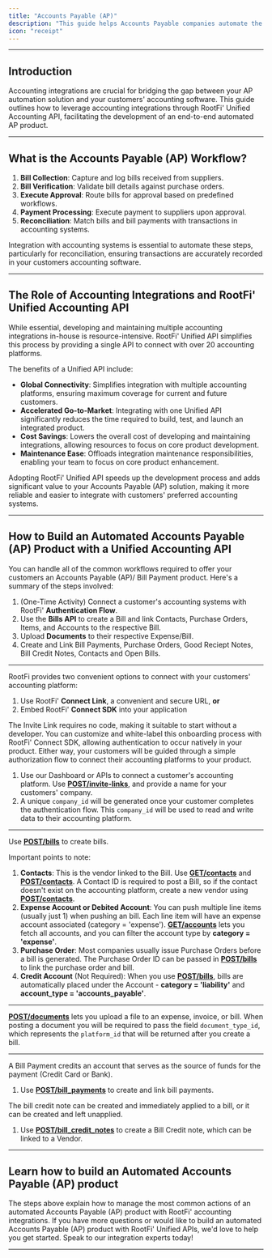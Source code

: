 ```yaml
---
title: "Accounts Payable (AP)"
description: "This guide helps Accounts Payable companies automate the collection and reconciliation of bills, bill payments, credit notes, and purchase orders with their customers' respective accounting systems."
icon: "receipt"
---
```


---

## Introduction

Accounting integrations are crucial for bridging the gap between your AP automation solution and your customers' accounting software. This guide outlines how to leverage accounting integrations through RootFi' Unified Accounting API, facilitating the development of an end-to-end automated AP product.

---

## What is the Accounts Payable (AP) Workflow?


1. **Bill Collection**: Capture and log bills received from suppliers.
2. **Bill Verification**: Validate bill details against purchase orders.
3. **Execute Approval**: Route bills for approval based on predefined workflows.
4. **Payment Processing**: Execute payment to suppliers upon approval.
5. **Reconciliation**: Match bills and bill payments with transactions in accounting systems.

Integration with accounting systems is essential to automate these steps, particularly for reconciliation, ensuring transactions are accurately recorded in your customers accounting software.

---

## The Role of Accounting Integrations and RootFi' Unified Accounting API

While essential, developing and maintaining multiple accounting integrations in-house is resource-intensive. RootFi' Unified API simplifies this process by providing a single API to connect with over 20 accounting platforms.

The benefits of a Unified API include:

- **Global Connectivity**: Simplifies integration with multiple accounting platforms, ensuring maximum coverage for current and future customers.
- **Accelerated Go-to-Market**: Integrating with one Unified API significantly reduces the time required to build, test, and launch an integrated product.
- **Cost Savings**: Lowers the overall cost of developing and maintaining integrations, allowing resources to focus on core product development.
- **Maintenance Ease**: Offloads integration maintenance responsibilities, enabling your team to focus on core product enhancement.

Adopting RootFi' Unified API speeds up the development process and adds significant value to your Accounts Payable (AP) solution, making it more reliable and easier to integrate with customers' preferred accounting systems.

---

## How to Build an Automated Accounts Payable (AP) Product with a Unified Accounting API

You can handle all of the common workflows required to offer your customers an Accounts Payable (AP)/ Bill Payment product. Here's a summary of the steps involved:

1. (One-Time Activity) Connect a customer's accounting systems with RootFi' **Authentication Flow**.
2. Use the **Bills API** to create a Bill and link Contacts, Purchase Orders, Items, and Accounts to the respective Bill.
3. Upload **Documents** to their respective Expense/Bill.
4. Create and Link Bill Payments, Purchase Orders, Good Reciept Notes, Bill Credit Notes, Contacts and Open Bills.

---

<Steps titleSize="h2">

<Step title="Connect with your customers' accounting platform (One-Time Activity)" titleSize="h2" stepNumber="1">

RootFi provides two convenient options to connect with your customers' accounting platform:

1. Use RootFi' **Connect Link**, a convenient and secure URL, **or**
2. Embed RootFi' **Connect SDK** into your application

The Invite Link requires no code, making it suitable to start without a developer. You can customize and white-label this onboarding process with RootFi' Connect SDK, allowing authentication to occur natively in your product. Either way, your customers will be guided through a simple authorization flow to connect their accounting platforms to your product.

1. Use our Dashboard or APIs to connect a customer's accounting platform. Use [**POST/invite-links**](/api-reference/v3/core/invite-links/create-invite-link), and provide a name for your customers' company.
2. A unique `company_id` will be generated once your customer completes the authentication flow. This `company_id` will be used to read and write data to their accounting platform.

---

</Step>

<Step title="Create a Bill (Recurring)" titleSize="h2" stepNumber="2">

Use [**POST/bills**](/api-reference/v3/accounting/bills/create-bills) to create bills.

Important points to note:

1. **Contacts**: This is the vendor linked to the Bill. Use [**GET/contacts**](/api-reference/v3/accounting/contacts/get-all-contacts) and [**POST/contacts**](/api-reference/v3/accounting/contacts/create-contacts). A Contact ID is required to post a Bill, so if the contact doesn't exist on the accounting platform, create a new vendor using [**POST/contacts**](/api-reference/v3/accounting/contacts/create-contacts).
2. **Expense Account or Debited Account**: You can push multiple line items (usually just 1) when pushing an bill. Each line item will have an expense account associated (category = 'expense'). [**GET/accounts**](/api-reference/v3/accounting/accounts/get-all-accounts) lets you fetch all accounts, and you can filter the account type by **category = 'expense'**.
3. **Purchase Order**: Most companies usually issue Purchase Orders before a bill is generated. The Purchase Order ID can be passed in [**POST/bills**](/api-reference/v3/accounting/bills/create-bills) to link the purchase order and bill.
4. **Credit Account** (Not Required): When you use [**POST/bills**](/api-reference/v3/accounting/bills/create-bills), bills are automatically placed under the Account - **category = 'liability'** and **account_type = 'accounts_payable'**.

---

</Step>

<Step title="Upload Documents (Recurring)" titleSize="h2" stepNumber="3">

[**POST/documents**](/api-reference/v3/accounting/documents/create-documents) lets you upload a file to an expense, invoice, or bill. When posting a document you will be required to pass the field `document_type_id`, which represents the `platform_id` that will be returned after you create a bill. 

---

</Step>

<Step title="Link Bill Payment and Credit Notes" titleSize="h2" stepNumber="4">

A Bill Payment credits an account that serves as the source of funds for the payment (Credit Card or Bank).

1. Use [**POST/bill_payments**](/api-reference/v3/accounting/bill-payments/create-bill-payments) to create and link bill payments.

The bill credit note can be created and immediately applied to a bill, or it can be created and left unapplied.

1. Use [**POST/bill_credit_notes**](/api-reference/v3/accounting/bill-credit-notes/create-bill-credit-notes) to create a Bill Credit note, which can be linked to a Vendor.

---

</Step>

</Steps>

## Learn how to build an Automated Accounts Payable (AP) product

The steps above explain how to manage the most common actions of an automated Accounts Payable (AP) product with RootFi' accounting integrations. If you have more questions or would like to build an automated Accounts Payable (AP) product with RootFi' Unified APIs, we'd love to help you get started. Speak to our integration experts today!

---